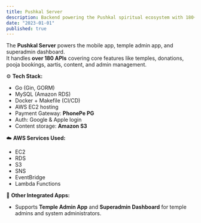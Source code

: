 ```yaml
---
title: Pushkal Server
description: Backend powering the Pushkal spiritual ecosystem with 180+ APIs and AWS infra.
date: "2023-01-01"
published: true
---
```


The **Pushkal Server** powers the mobile app, temple admin app, and superadmin dashboard.  
It handles **over 180 APIs** covering core features like temples, donations, pooja bookings, aartis, content, and admin management.  

⚙️ **Tech Stack:**
- Go (Gin, GORM)
- MySQL (Amazon RDS)
- Docker + Makefile (CI/CD)
- AWS EC2 hosting  
- Payment Gateway: **PhonePe PG**  
- Auth: Google & Apple login  
- Content storage: **Amazon S3**  

☁️ **AWS Services Used:**
- EC2  
- RDS  
- S3  
- SNS  
- EventBridge  
- Lambda Functions  

📌 **Other Integrated Apps:**
- Supports **Temple Admin App** and **Superadmin Dashboard** for temple admins and system administrators.

